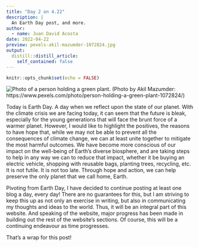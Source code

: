 ```yaml
---
title: "Day 2 on 4.22"
description: |
  An Earth Day post, and more.
author:
  - name: Juan David Acosta
date: 2022-04-22
preview: pexels-akil-mazumder-1072824.jpg
output:
  distill::distill_article:
    self_contained: false
---
```



```r
knitr::opts_chunk$set(echo = FALSE)
```

![Photo of a person holding a green plant.](pexels-akil-mazumder-1072824.jpg)
(Photo by Akil  Mazumder: https://www.pexels.com/photo/person-holding-a-green-plant-1072824/)

Today is Earth Day. A day when we reflect upon the state of our planet. With the climate crisis we are facing today, it can seem that the future is bleak, especially for the young generations that will face the brunt force of a warmer planet. However, I would like to highlight the positives, the reasons to have hope that, while we may not be able to prevent all the consequences of climate change, we can at least unite together to mitigate the most harmful outcomes. We have become more conscious of our impact on the well-being of Earth's diverse biosphere, and are taking steps to help in any way we can to reduce that impact, whether it be buying an electric vehicle, shopping with reusable bags, planting trees, recycling, etc. It is not futile. It is not too late. Through hope and action, we can help preserve the only planet that we call home, Earth.

Pivoting from Earth Day, I have decided to continue posting at least one blog a day, every day! There are no guarantees for this, but I am striving to keep this up as not only an exercise in writing, but also in communicating my thoughts and ideas to the world. Thus, it will be an integral part of this website. And speaking of the website, major progress has been made in building out the rest of the website's sections. Of course, this will be a continuing endeavour as time progresses.

That's a wrap for this post!
